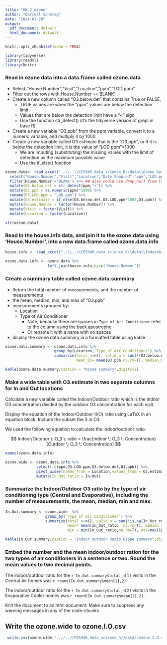 ```yaml
---
title: "HW_2_ozone"
author: "Darrell Sonntag"
date: "2024-01-20"
output:
  pdf_document: default
  html_document: default
---
```


```r
knitr::opts_chunk$set(echo = TRUE)

library(tidyverse)
library(readxl)
library(knitr)
```

### Read in ozone data into a data.frame called ozone.data

- Select "House.Number","Visit","Location","ppm","LOD ppm"
- Filter out the rows with House.Number =='BLANK'
- Create a new column called "O3.below.det" that contains True or FALSE,
  - TRUE values are when the "ppm" values are below the detection limit
  - Values that are below the detection limit have a "<" sign
  - Use the function str_detect() (it's the tidyverse version of grepl in base R)
- Create a new  variable "O3.ppb" from the ppm variable, convert it to a numeric variable, and multiply it by 1000
- Create a new variable called O3.estimate that is the "O3.ppb", or if it is below the detection limit, it is the value of "LOD ppm"*1000
  - We are imputing (substituting) the missing values with the limit of detention as the maximum possible value
  - Use the if_else() function


```r
ozone.data<- read_excel("..\\..\\CE594R_data_science_R\\data\\Ozone Data_corrected.xlsx", sheet='Data') %>%
  select("House.Number","Visit","Location","Date Sampled","ppm","LOD ppm") %>%
  filter(House.Number!='BLANK') %>% ## also could use drop_na() from tidyr
  mutate(O3.below.det = str_detect(ppm,"<")) %>%
  mutate(O3.ppb = as.numeric(ppm)*1000) %>%
  rename(O3.LOD.ppm = "LOD ppm") %>%
  mutate(O3.estimate = if_else(O3.below.det,O3.LOD.ppm*1000,O3.ppb)) %>% #  Or use the replace_na() function
  mutate(House.Number = factor(House.Number)) %>%
  mutate(Visit = factor(Visit)) %>%
  mutate(Location = factor(Location))

str(ozone.data)

```

### Read in the house.info data, and join it to the ozone.data using 'House.Number', into a new data.frame called ozone.data.info

```r
house.info <- read_excel("..\\..\\CE594R_data_science_R\\data\\IndoorAir_houseinfo.xlsx") 
              
ozone.data.info <- ozone.data %>%
                   left_join(house.info,by=c('House.Number'))
```

### Create a summary table called ozone.data.summary
- Return the total number of measurements, and the number of measurements
- the mean, median, min, and max of "O3.ppb"
- measurements grouped by:
  - Location
  - Type of Air Conditioner
    - Note, because there are spaces in `Type of Air Conditioner` refer to the column using the back apostrophe
    - Or rename it with a name with no spaces
- display the ozone.data.summary in a formatted table using kable

```r
ozone.data.summary <- ozone.data.info %>%
                      group_by(Location,`Type of Air Conditioner`) %>%
                      summarize(total_n=n(), valid_n = sum(!(O3.below.det)),
                                mean_O3= mean(O3.ppb,na.rm=T), median_O3 = median(O3.ppb,na.rm=T),min_O3 = min(O3.ppb,na.rm=T), max_O3=max(O3.ppb,na.rm=T))

kable(ozone.data.summary,caption = "Ozone summary",digits=2)
```

### Make a wide table with O3.estimate in two separate columns for In and Out locations

Calculate a new variable called the Indoor/Outdoor ratio which is the indoor O3 concentration divided by the outdoor O3 concentration for each visit. 

Display the equation of the Indoor/Outdoor (I/O) ratio using LaTeX in an equation block. Include the subset the 3 in O3. 

We used the following equation to calculate the indoor/outdoor ratio. 

$$
Indoor/Outdoor \: O_3 \: ratio = \frac{Indoor \: O_3 \: Concentration}{Outdoor \: O_3 \: Concentration}
$$

```r
names(ozone.data.info)

ozone.wide <- ozone.data.info %>%
              select(-c(ppm,O3.LOD.ppm,O3.below.det,O3.ppb)) %>%
              pivot_wider(names_from = Location,values_from = O3.estimate) %>%
              mutate(In_Out_ratio = In/Out) 
```

### Summarize the Indoor/Outdoor O3 ratio by the type of air conditioning type (Central and Evaporative), including the number of measurements, the mean, median, min and max. 


```r
In.Out.summary <- ozone.wide  %>%
                  group_by(`Type of Air Conditioner`) %>%
                  summarize(total_n=n(), valid_n = sum(!is.na(In_Out_ratio)),
                            mean= mean(In_Out_ratio ,na.rm=T), median = median(In_Out_ratio ,na.rm=T),
                            min = min(In_Out_ratio,na.rm=T), max=max(In_Out_ratio,na.rm=T))

kable(In.Out.summary,caption = "Indoor Outdoor Ratio Ozone summary",digits=2)
```
### Embed the number and the mean indoor/outdoor ration for the two types of air conditioners in a sentence or two. Round the mean values to two decimal points. 

The indoor/outdoor ratio for the `r In.Out.summary$total_n[1]` visits in the Central Air homes was `r round(In.Out.summary$mean[1],2)`.

The indoor/outdoor ratio for the `r In.Out.summary$total_n[2]` visits in the Evaporative Cooler homes was `r round(In.Out.summary$mean[2],2)`.

Knit the document to an html document. Make sure to suppress any warning messages in any of the code-chunks

## Write the ozone.wide to ozone.I.O.csv 

```r

 write.csv(ozone.wide,"..//..//CE594R_data_science_R//data//ozone.I.O.csv",row.names=F)

```

